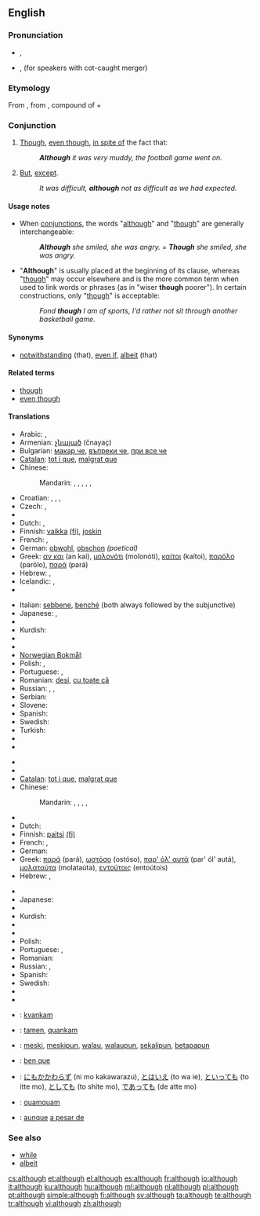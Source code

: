 ==English==

{{rank|bed|living|view|532|although|knowledge|hath|table}}

===Pronunciation===
* {{a|UK}} {{IPA|/ɔːlˈðəʊ/}}, {{SAMPA|/O:l"D@U/}}
* {{a|US}} {{IPA|/ɔlˈðoʊ/}}, {{IPA|/ɑl'ðoʊ/}} (for speakers with cot-caught merger) {{SAMPA|/Ol"DoU/}}
*: {{audio|en-us-although.ogg|Audio (US)}}
*: {{rhymes|əʊ}}

===Etymology===
From {{etyl|enm|en}}, from {{etyl|ang|en}} {{term|althagh||lang=enm}}, compound of {{term|eall||lang=ang|all (emphatic)}} + {{term|þeah||lang=ang|though}}

===Conjunction===
{{en-conj}}

# [[though|Though]], [[even though]], [[in spite of]] the fact that: {{non-gloss definition|introducing a clause that expresses a concession.}}
#: '''''Although''' it was very muddy, the football game went on.''
# [[but|But]], [[except]].
#: ''It was difficult, '''although''' not as difficult as we had expected.''

====Usage notes====
* When [[conjunction]]s, the words "[[although]]" and "[[though]]" are generally interchangeable:
*: '''''Although''' she smiled, she was angry.'' = '''''Though''' she smiled, she was angry.''
* "'''Although'''" is usually placed at the beginning of its clause, whereas "[[though]]" may occur elsewhere and is the more common term when used to link words or phrases (as in "wiser '''though''' poorer"). In certain constructions, only "[[though]]" is acceptable:
*: ''Fond '''though''' I am of sports, I'd rather not sit through another basketball game.''

====Synonyms====
* {{i-c|in spite of}} [[notwithstanding]] (that), [[even if]], [[albeit]] (that)

====Related terms====
* [[though]]
* [[even though]]

====Translations====
{{trans-top|in spite of the fact that}}
* Arabic: {{t|ar|رغم أن|tr=raghm 'anna}} <!-- please the 2nd part -->, {{t|ar|مع أن|tr=ma3a 'anna}}
* Armenian: [[չնայած]] (čnayaç)
* Bulgarian: [[макар че]], [[въпреки че]], [[при все че]]
* [[Catalan]]: [[tot i que]], [[malgrat que]]
* Chinese:
*: Mandarin: {{t-|cmn|雖然|sc=Hani}}, {{t-|cmn|虽然|tr=suīrán|sc=Hani}}, {{t|cmn|儘管|sc=Hani}}, {{t|cmn|尽管|tr=jǐnguǎn|sc=Hani}}, {{i|colloquial}} {{t-|cmn|雖說|sc=Hani}}, {{t-|cmn|虽说|tr=suīshuō|sc=Hani}}
* Croatian: {{t-|hr|iako}}, {{t-|hr|premda}}, {{t-|hr|mada}}, {{t-|hr|makar}}
* Czech: {{t+|cs|ač}}, {{t+|cs|ačkoliv}}
* {{trreq|Danish}}
* Dutch: {{t+|nl|hoewel}}, {{t+|nl|alhoewel}}
* Finnish: [[vaikka]] [[:fi:vaikka|(fi)]], [[joskin]]
* French: {{t+|fr|bien que}}, {{t+|fr|quoique}}
* German: [[obwohl]], [[obschon]] ''(poetical)''
* Greek: [[αν και]] (an kai), [[μολονότι]] (molonóti), [[καίτοι]] (kaítoi), [[παρόλο]] (parólo), [[παρά]] (pará)
* Hebrew: {{t|he|למרות ש־|tr=lamrót she-}}, {{t|he|אף על פי ש־|tr=af al pi she-}}
* Icelandic: {{t+|is|þó að}}, {{t+|is|enda þótt}}
* {{trreq|Indonesian}}
{{trans-mid}}
* Italian: [[sebbene]], [[benché]] (both always followed by the subjunctive)
* Japanese: {{qualifier|...}} {{t|ja|のに|tr=...noni}}, {{t|ja|だけれども|tr=...da keredomo}}
* {{trreq|Korean}}
* Kurdish: {{t|ku|ئه‌گه‌رچی|tr=egerçi|sc=ku-Arab}}
* {{trreq|Latin}}
* {{trreq|Macedonian}}
* [[Norwegian Bokmål]]: {{tø|nb|selv om}}
* Polish: {{t+|pl|chociaż}}, {{t|pl|mimo że}}
* Portuguese: {{t+|pt|embora}}, {{t+|pt|conquanto}}
* Romanian: [[deşi]], [[cu toate că]]
* Russian: {{t+|ru|хотя|tr=xotjá}}, {{t|ru|несмотря на то, что|tr=nesmotrjá na tó, što}}, {{t|ru|хоть и|tr=xot' i}}
* Serbian: {{t-|sr|mada}}
* Slovene: {{t+|sl|čeprav}}
* Spanish: {{t+|es|aunque}}
* Swedish: {{t+|sv|fastän}}
* Turkish: {{t|tr|rağmen}}
* {{trreq|Ukrainian}}
* {{trreq|Vietnamese}}
{{trans-bottom}}

{{trans-top|but}}
* {{trreq|Arabic}}
* {{trreq|Bulgarian}}
* [[Catalan]]: [[tot i que]], [[malgrat que]]
* Chinese:
*: Mandarin: {{t-|cmn|但是|tr=dànshì|sc=Hani}}, {{t-|cmn|可是|tr=kěshì|sc=Hani}}, {{t-|cmn|不過|sc=Hani}}, {{t-|cmn|不过|tr=bùguò|sc=Hani}}, {{t-|cmn|然而|tr=rán'ér|sc=Hani}}
* {{trreq|Danish}}
* Dutch: {{t+|nl|hoewel}}
* Finnish: [[paitsi]] [[:fi:paitsi|(fi)]]
* French: {{t+|fr|bien que}}, {{t+|fr|quoique}}
* German: {{t+|de|trotzdem}}
* Greek: [[παρά]] (pará), [[ωστόσο]] (ostóso), [[παρ' όλ' αυτά]] (par' ól' autá), [[μολαταύτα]] (molataúta), [[εντούτοις]] (entoútois)
* Hebrew: {{t+|he|אבל|tr=avál}}, {{t-|he|אלא|tr=éla}}
{{trans-mid}}
* {{trreq|Indonesian}}
* Japanese: {{t-|ja|でも|tr=demo}}
* {{trreq|Korean}}
* Kurdish: {{t|ku|به‌ڵام|tr=belam|sc=ku-Arab}}
* {{trreq|Latin}}
* {{trreq|Macedonian}}
* Polish: {{t|pl|jednakże}}
* Portuguese: {{t+|pt|embora}}, {{t+|pt|conquanto}}
* Romanian: {{t|ro|insa}}
* Russian: {{t+|ru|однако|tr=odnáko}}, {{t+|ru|хотя|tr=χotjá}}
* Spanish: {{t+|es|aunque}}
* Swedish: {{t+|sv|men}}
* {{trreq|Ukrainian}}
* {{trreq|Vietnamese}}
{{trans-bottom}}

{{checktrans-top}}
* {{ttbc|Esperanto}}: [[kvankam]]
* {{ttbc|Ido}}: [[tamen]], [[quankam]]
* {{ttbc|Indonesian}}: [[meski]], [[meskipun]], [[walau]], [[walaupun]], [[sekalipun]], [[betapapun]]
* {{ttbc|Interlingua}}: [[ben que]]
* {{ttbc|Japanese}}: [[にもかかわらず]] (ni mo kakawarazu), [[とはいえ]] (to wa ie), [[といっても]] (to itte mo), [[としても]] (to shite mo), [[であっても]] (de atte mo)
* {{ttbc|Latin}}: [[quamquam]]
* {{ttbc|Spanish}}: [[aunque]] [[a pesar de]]
{{trans-bottom}}

===See also===
* [[while]]
* [[albeit]]

[[cs:although]]
[[et:although]]
[[el:although]]
[[es:although]]
[[fr:although]]
[[io:although]]
[[it:although]]
[[ku:although]]
[[hu:although]]
[[ml:although]]
[[nl:although]]
[[pl:although]]
[[pt:although]]
[[simple:although]]
[[fi:although]]
[[sv:although]]
[[ta:although]]
[[te:although]]
[[tr:although]]
[[vi:although]]
[[zh:although]]